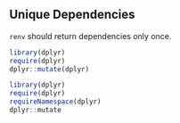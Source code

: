 
## Unique Dependencies

`renv` should return dependencies only once.

```r
library(dplyr)
require(dplyr)
dplyr::mutate(dplyr)
```

```r
library(dplyr)
require(dplyr)
requireNamespace(dplyr)
dplyr::mutate
```
